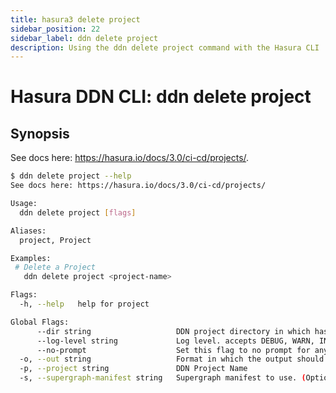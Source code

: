 ```yaml
---
title: hasura3 delete project
sidebar_position: 22
sidebar_label: ddn delete project
description: Using the ddn delete project command with the Hasura CLI
---
```


# Hasura DDN CLI: ddn delete project 

## Synopsis
See docs here: https://hasura.io/docs/3.0/ci-cd/projects/.

```bash
$ ddn delete project --help
See docs here: https://hasura.io/docs/3.0/ci-cd/projects/

Usage:
  ddn delete project [flags]

Aliases:
  project, Project

Examples:
 # Delete a Project
   ddn delete project <project-name>

Flags:
  -h, --help   help for project

Global Flags:
      --dir string                   DDN project directory in which hasura.yaml is present (default ".")
      --log-level string             Log level. accepts DEBUG, WARN, INFO, ERROR, FATAL (default "INFO")
      --no-prompt                    Set this flag to no prompt for anything, the command fails if any input is missing
  -o, --out string                   Format in which the output should be printed, accepts table, json and yaml (default "table")
  -p, --project string               DDN Project Name
  -s, --supergraph-manifest string   Supergraph manifest to use. (Optional. DefaultSupergraphManifest used  if not provided)
```

